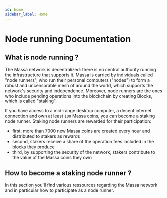 ```yaml
---
id: home
sidebar_label: Home
---
```



# Node running Documentation

## What is node running ?

The Massa network is decentralized: there is no central authority running the infrastructure that supports it.
Massa is carried by individuals called "node runners", who run their personal computers ("nodes") to form a robust and uncensorable mesh of around the world,
which supports the network's security and independence.
Moreover, node runners are the ones who include pending operations into the blockchain by creating Blocks, which is called "staking".

If you have access to a mid-range desktop computer, a decent internet connection and own at least `100` Massa coins, you can become a staking node runner.
Staking node runners are rewarded for their participation:
* first, more than 7000 new Massa coins are created every hour and distributed to stakers as rewards
* second, stakers receive a share of the operation fees included in the blocks they produce
* third, by supporting the security of the network, stakers contribute to the value of the Massa coins they own

## How to become a staking node runner ?

In this section you'll find various ressources regarding the Massa network and in particular how to participate as a node runner.

<FeatureList>
  <Feature
    url="./install"
    title="Run a Node"
    content="How to setup a node to become a node runner."
    icon="🖥"
  />
  <Feature
    url="./faq"
    title="FAQ"
    content="Frequently Asked Questions on node running."
    icon="📃"
  />
  <Feature
    url="./community-resources"
    title="Community Resources"
    content="Tutorials and articles by the Massa community on node running."
    icon="📚"
  />
</FeatureList>
